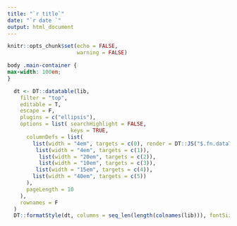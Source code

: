 ```yaml
---
title: "`r title`"
date: "`r date `"
output: html_document
---
```

```r
knitr::opts_chunk$set(echo = FALSE,
                      warning = FALSE)
```

```css
body .main-container {
max-width: 100em;
}


```

```r
  dt <- DT::datatable(lib,
    filter = "top",
    editable = T,
    escape = F,
    plugins = c("ellipsis"),
    options = list( searchHighlight = FALSE,
                    keys = TRUE,
      columnDefs = list(
        list(width = "4em", targets = c(0), render = DT::JS("$.fn.dataTable.render.ellipsis(10, false)")),
         list(width = "4em", targets = c(1)),
          list(width = "20em", targets = c(2)),
          list(width = "10em", targets = c(3)),
         list(width = "15em", targets = c(4)),
        list(width = "40em", targets = c(5))
      ),
      pageLength = 10
    ),
    rownames = F
  )
  DT::formatStyle(dt, columns = seq_len(length(colnames(lib))), fontSize = "95%")
```
